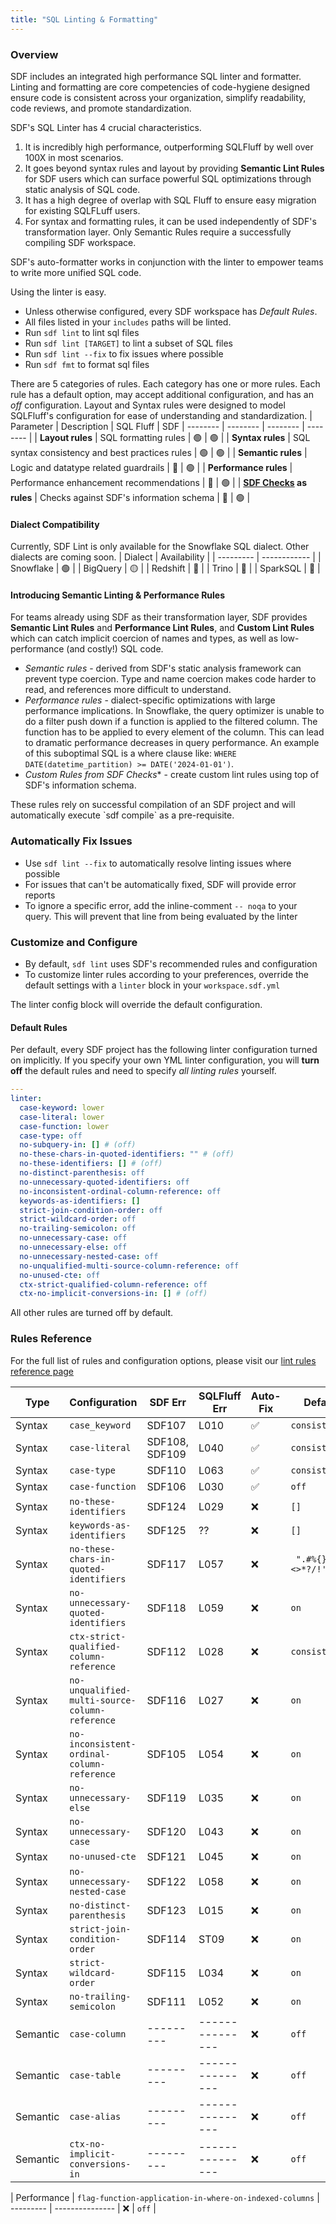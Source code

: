 ```yaml
---
title: "SQL Linting & Formatting"
---
```


### Overview

SDF includes an integrated high performance SQL linter and formatter. Linting and formatting are core competencies of code-hygiene designed ensure code is consistent across your organization, simplify readability, code reviews, and promote standardization.

SDF's SQL Linter has 4 crucial characteristics.
1. It is incredibly high performance, outperforming SQLFluff by well over 100X in most scenarios.
2. It goes beyond syntax rules and layout by providing **Semantic Lint Rules** for SDF users which can surface powerful SQL optimizations through static analysis of SQL code.
3. It has a high degree of overlap with SQL Fluff to ensure easy migration for existing SQLFLuff users.
4. For syntax and formatting rules, it can be used independently of SDF's transformation layer. Only Semantic Rules require a successfully compiling SDF workspace.

SDF's auto-formatter works in conjunction with the linter to empower teams to write more unified SQL code.

Using the linter is easy.
* Unless otherwise configured, every SDF workspace has *Default Rules*.
* All files listed in your `includes` paths will be linted.
* Run `sdf lint` to lint sql files
* Run `sdf lint [TARGET]` to lint a subset of SQL files
* Run `sdf lint --fix` to fix issues where possible
* Run `sdf fmt` to format sql files

There are 5 categories of rules. Each category has one or more rules. Each rule has a default option, may accept additional configuration, and has an *off* configuration. Layout and Syntax rules were designed to model SQLFluff's configuration for ease of understanding and standardization.
| Parameter | Description | SQL Fluff | SDF
| -------- | -------- | -------- | -------- |
| **Layout rules** | SQL formatting rules | 🟢 | 🟢 |
| **Syntax rules** | SQL syntax consistency and best practices rules | 🟢 | 🟢 |
| **Semantic rules** | Logic and datatype related guardrails | 🔴 | 🟢 |
| **Performance rules** | Performance enhancement recommendations | 🔴 | 🟢 |
| **[SDF Checks](/guide/data-quality/checks) as rules** | Checks against SDF's information schema | 🔴 | 🟢 |


#### Dialect Compatibility
Currently, SDF Lint is only available for the Snowflake SQL dialect. Other dialects are coming soon.
| Dialect   | Availability |
| --------- | ------------ | 
| Snowflake | 🟢           |
| BigQuery  | 🟡           |
| Redshift  | 🔴           |
| Trino     | 🔴           |
| SparkSQL  | 🔴           |

#### Introducing Semantic Linting & Performance Rules
For teams already using SDF as their transformation layer, SDF provides **Semantic Lint Rules** and **Performance Lint Rules**, and **Custom Lint Rules** which can catch implicit coercion of names and types, as well as low-performance (and costly!) SQL code.
- *Semantic rules* - derived from SDF's static analysis framework can prevent type coercion. Type and name coercion makes code harder to read, and references more difficult to understand.
- *Performance rules* - dialect-specific optimizations with large performance implications. In Snowflake, the query optimizer is unable to do a filter push down if a function is applied to the filtered column. The function has to be applied to every element of the column. This can lead to dramatic performance decreases in query performance. An example of this suboptimal SQL is a where clause like: `WHERE DATE(datetime_partition) >= DATE('2024-01-01')`.
- *Custom Rules from SDF Checks** - create custom lint rules using top of SDF's information schema.

<Note>
These rules rely on successful compilation of an SDF project and will automatically execute `sdf compile` as a pre-requisite.
</Note>

### Automatically Fix Issues
- Use `sdf lint --fix` to automatically resolve linting issues where possible
- For issues that can't be automatically fixed, SDF will provide error reports
- To ignore a specific error, add the inline-comment `-- noqa` to your query. This will prevent that line from being evaluated by the linter

### Customize and Configure 
- By default, `sdf lint` uses SDF's recommended rules and configuration
- To customize linter rules according to your preferences, override the default settings with a `linter` block in your `workspace.sdf.yml`

<Note>
The linter config block will override the default configuration.
</Note>

#### Default Rules
Per default, every SDF project has the following linter configuration turned on implicitly. 
If you specify your own YML linter configuration, you will **turn off** the default rules and need to specify *all linting rules* yourself.

``` yml
---
linter: 
  case-keyword: lower 
  case-literal: lower
  case-function: lower
  case-type: off   
  no-subquery-in: [] # (off) 
  no-these-chars-in-quoted-identifiers: "" # (off)
  no-these-identifiers: [] # (off) 
  no-distinct-parenthesis: off 
  no-unnecessary-quoted-identifiers: off  
  no-inconsistent-ordinal-column-reference: off  
  keywords-as-identifiers: []  
  strict-join-condition-order: off 
  strict-wildcard-order: off 
  no-trailing-semicolon: off  
  no-unnecessary-case: off 
  no-unnecessary-else: off 
  no-unnecessary-nested-case: off 
  no-unqualified-multi-source-column-reference: off  
  no-unused-cte: off    
  ctx-strict-qualified-column-reference: off  
  ctx-no-implicit-conversions-in: [] # (off) 
```

<Note>
All other rules are turned off by default.
</Note>

### Rules Reference

For the full list of rules and configuration options, please visit our 
[lint rules reference page](/reference/lint-rules)



| Type        | Configuration | SDF Err | SQLFluff Err | Auto-Fix |  Default
| ----------- | ------------- | --------- | --------------- | -------- | -------- |
| Syntax      | `case_keyword` | SDF107 | L010              |    ✅    | `consistent` |
| Syntax      | `case-literal` | SDF108, SDF109  | L040     |     ✅   | `consistent` |
| Syntax      | `case-type` | SDF110        | L063            |    ✅    | `consistent` |
| Syntax      | `case-function` | SDF106 | L030 |    ✅    | `off` |
| Syntax      | `no-these-identifiers` | SDF124 | L029 |    ❌    | `[]` |
| Syntax      | `keywords-as-identifiers` | SDF125 | ?? |    ❌    | `[]` |
| Syntax      | `no-these-chars-in-quoted-identifiers` | SDF117 | L057 |    ❌    | ` ".#%{}\\<>*?/!'\":@+`|=" ` |
| Syntax      | `no-unnecessary-quoted-identifiers` | SDF118 | L059 |    ❌    | `on` |
| Syntax      | `ctx-strict-qualified-column-reference` | SDF112 | L028 |    ❌    | `consistent` |
| Syntax      | `no-unqualified-multi-source-column-reference` | SDF116 | L027 |    ❌    | `on` |
| Syntax      | `no-inconsistent-ordinal-column-reference` | SDF105 | L054 |    ❌    | `on` |
| Syntax      | `no-unnecessary-else` | SDF119 | L035 |    ❌    | `on` |
| Syntax      | `no-unnecessary-case` | SDF120 | L043 |    ❌    | `on` |
| Syntax      | `no-unused-cte` | SDF121 | L045 |    ❌    | `on` |
| Syntax      | `no-unnecessary-nested-case` | SDF122 | L058 |    ❌    | `on` |
| Syntax      | `no-distinct-parenthesis` | SDF123 | L015 |    ❌    | `on` |
| Syntax      | `strict-join-condition-order` | SDF114 | ST09 |    ❌    | `on` |
| Syntax      | `strict-wildcard-order` | SDF115 | L034 |    ❌    | `on` |
| Syntax      | `no-trailing-semicolon` | SDF111 | L052 |    ❌    | `on` |
| Semantic    | `case-column` | --------- | --------------- |    ❌    | `off` |
| Semantic    | `case-table` | --------- | --------------- |    ❌    | `off` |
| Semantic    | `case-alias` | --------- | --------------- |    ❌    | `off` |
| Semantic    | `ctx-no-implicit-conversions-in` | --------- | --------------- |    ❌    | `off` |

| Performance | `flag-function-application-in-where-on-indexed-columns` | --------- | --------------- |    ❌    | `off` |
